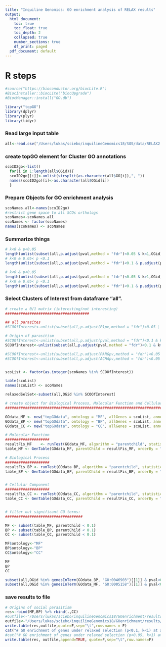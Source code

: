 ```yaml
---
title: "Inquiline Genomics: GO enrichment analysis of RELAX results"
output:
  html_document:
    toc: true
    toc_float: true
    toc_depth: 2
    collapsed: true
    number_sections: true
    df_print: paged
  pdf_document: default
---
```

<STYLE TYPE="text/css">
<!--
  td{
    font-family: Arial; 
    font-size: 8pt;
    padding:0px;
    cellpadding="0";
    cellspacing="0"
  }
  th {
    font-family: Arial; 
    font-size: 8pt;
    height: 20px;
    font-weight: bold;
    text-align: right;
    background-color: #ccccff;
  }
  table { 
    border-spacing: 0px;
    border-collapse: collapse;
  }
--->
</STYLE>





# R steps
```r
#source("https://bioconductor.org/biocLite.R")
#BiocInstaller::biocLite("biocUpgrade")
#BiocManager::install("GO.db")

library("topGO")
library(dplyr)
library(plyr)
library(tidyr)
```

### Read large input table
```r
all<-read.csv("/Users/lukas/sciebo/inquilineGenomics18/SOS/data/RELAX2.tsv",sep="\t")
```

### create topGO element for Cluster GO annotations
```r

scoID2go<-list()
  for(i in 1:length(all$OGid)){
  scoID2go[[i]]<-unlist(strsplit(as.character(all$GO[i]),", "))
  names(scoID2go)[i]<-as.character(all$OGid[i])
  }

```

### Prepare Objects for GO enrichment analysis
```r

scoNames.all<-names(scoID2go)
#restrict gene space to all SCOs orthologs
scoNames<-scoNames.all
scoNames <- factor(scoNames)
names(scoNames) <- scoNames

```



### Summarize things
```r
# k<0 & p<0.05
length(unlist(subset(all,p.adjust(pval,method = "fdr")<0.05 & k<1,OGid)))
# k<0 & 0.05< p <0.1
length(unlist(subset(all,p.adjust(pval,method = "fdr")<0.1 & p.adjust(pval,method = "fdr")>0.05 & k<1,OGid)))

# k<0 & p<0.05
length(unlist(subset(all,p.adjust(pval,method = "fdr")<0.05 & k>1,OGid)))
# k<0 & 0.05< p <0.1
length(unlist(subset(all,p.adjust(pval,method = "fdr")<0.1 & p.adjust(pval,method = "fdr")>0.05 & k>1,OGid)))

```


### Select Clusters of Interest from dataframe "all".
```r
# create a 0/1 matrix (interesting/not interesting)
######################################

## all parasites
#SCOOfInterest<-unlist(subset(all,p.adjust(P1pv,method = "fdr")<0.05 | p.adjust(AINSpv,method = "fdr")<0.05 | p.adjust(PARGpv,method = "fdr")<0.05 | p.adjust(ACHApv,method = "fdr")<0.05,OGid))

# Origin of parasitism
#SCOOfInterest<-unlist(subset(all,p.adjust(pval,method = "fdr")<0.1 & k<1,OGid))
SCOOfInterest<-unlist(subset(all,p.adjust(pval,method = "fdr")<0.1 & k>1,OGid))

#SCOOfInterest<-unlist(subset(all,p.adjust(PARGpv,method = "fdr")<0.05 ,OGid))
#SCOOfInterest<-unlist(subset(all,p.adjust(ACHApv,method = "fdr")<0.05 ,OGid))


scoList <- factor(as.integer(scoNames %in% SCOOfInterest))

table(scoList)
names(scoList) <- scoNames

relaxedSelSet<-subset(all,OGid %in% SCOOfInterest)

```


```r
# create object for Biological Process, Molecular Function and Cellular component:
##################################################################################

GOdata_MF <- new("topGOdata", ontology = "MF", allGenes = scoList, annot = annFUN.gene2GO, gene2GO = scoID2go)
GOdata_BP <- new("topGOdata", ontology = "BP", allGenes = scoList, annot = annFUN.gene2GO, gene2GO = scoID2go)
GOdata_CC <- new("topGOdata", ontology = "CC", allGenes = scoList, annot = annFUN.gene2GO, gene2GO = scoID2go)

# Molecular Function
####################
resultFis_MF 	<- runTest(GOdata_MF, algorithm = "parentchild", statistic = "fisher")
table_MF <- GenTable(GOdata_MF, parentChild = resultFis_MF, orderBy = "parentChild", ranksOf = "parentChild", topNodes = 200)

# Biological Process
####################
resultFis_BP <- runTest(GOdata_BP, algorithm = "parentchild", statistic = "fisher")
table_BP <- GenTable(GOdata_BP, parentChild = resultFis_BP, orderBy = "parentChild", ranksOf = "parentChild", topNodes = 200)


# Cellular Component
####################
resultFis_CC <- runTest(GOdata_CC, algorithm = "parentchild", statistic = "fisher")
table_CC <- GenTable(GOdata_CC, parentChild = resultFis_CC, orderBy = "parentChild", ranksOf = "parentChild", topNodes = 200)


# filter out significant GO terms:
###################################

MF <- subset(table_MF, parentChild < 0.1)
BP <- subset(table_BP, parentChild < 0.1)
CC <- subset(table_CC, parentChild < 0.1)

MF$ontology<-"MF"
BP$ontology<-"BP"
CC$ontology<-"CC"

MF
BP
CC
```
```r

subset(all,OGid %in% genesInTerm(GOdata_BP, "GO:0046903")[[1]] & pval<0.05)
subset(all,OGid %in% genesInTerm(GOdata_MF, "GO:0005158")[[1]] & pval<0.05)

```

### save results to file
```r
# Origins of social parasitism
res<-rbind(MF,BP) %>% rbind(.,CC)
#outfile<-"/Users/lukas/sciebo/inquilineGenomics18/GOenrichment/results/GOenrichment.RELAX2.parasiteOrigins.relaxedSelection.tsv"
outfile<-"/Users/lukas/sciebo/inquilineGenomics18/GOenrichment/results/GOenrichment.RELAX2.parasiteOrigins.intensifiedSelection.tsv"
write.table(res,outfile,quote=F,sep="\t",row.names = F)
cat("# GO enrichment of genes under relaxed selection (p<0.1, k<1) at any social parasite branch (at FDR<0.1), compared to Ahey, Aech, A1 and A2. \n",file=outfile)
#cat("# GO enrichment of genes under relaxed selection (p<0.05, k<1) at any social parasite branch (at FDR<0.1), compared to all other branches. \n",file=outfile)
write.table(res, outfile,append=TRUE, quote=F,sep="\t",row.names=F)


```


